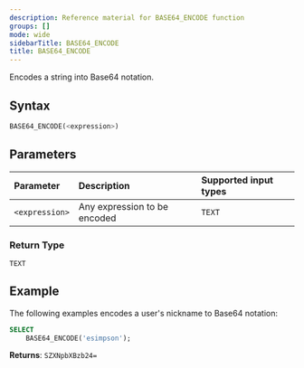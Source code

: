 ```yaml
---
description: Reference material for BASE64_ENCODE function
groups: []
mode: wide
sidebarTitle: BASE64_ENCODE
title: BASE64_ENCODE
---
```



Encodes a string into Base64 notation.

## Syntax


```sql
BASE64_ENCODE(<expression>)
```
## Parameters


| Parameter | Description                                                                 | Supported input types| 
| :--------- | :--------------------------------------------------------------------------|:----------|
| `<expression>`  | Any expression to be encoded | `TEXT`  |

### Return Type
`TEXT`

## Example


The following examples encodes a user's nickname to Base64 notation: 

```sql
SELECT
	BASE64_ENCODE('esimpson');
```

**Returns**: `SZXNpbXBzb24=`

